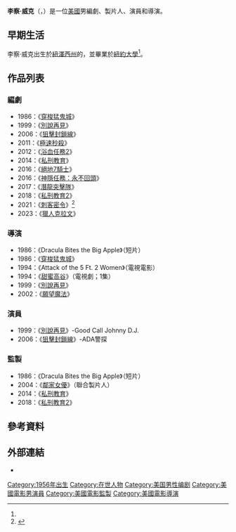 {{noteTA
|G1=Show
|G2=Movie
|G3=TV
}}
{{Infobox entertainer
| type         = 編劇
| name         = 李察·威克
| foreignname  = {{lang|en|Richard Wenk}}
| image        = 
| image_size   = 
| caption      = 
| birth_name   = 
| birth_date   = 1956年<!-- {{birth date and age|年|月|日}} -->
| birth_place  = 美國[[紐澤西州|紐澤西州]]{{le|普蘭菲爾德 (紐澤西州)|Plainfield, New Jersey|普蘭菲爾德}}
| othername    = 丹尼·葛雷夫斯<br>（{{lang|en|Danny Graves}}）<ref name="bio">[http://www.imdb.com/name/nm0921013/ Richard Wenk] {{Wayback|url=http://www.imdb.com/name/nm0921013/ |date=20211221135821 }}.2019-09-29</ref>
| occupation   = 編劇、製片人、演員、導演
| spouse       = 
| yearsactive  = 1979年至今
| famous_works = 《[[別說再見|別說再見]]》<br>《[[浴血任務2|浴血任務2]]》<br>《[[私刑教育|私刑教育]]》
| partner      = 
| children     = 
| parents      = 
}}
'''李察·威克'''（{{lang-en|Richard Wenk}}，{{bd|1956年|}}）是一位[[美國|美國]]男編劇、製片人、演員和導演。

== 早期生活 ==
李察·威克出生於[[紐澤西州|紐澤西州]]的{{le|普蘭菲爾德 (紐澤西州)|Plainfield, New Jersey|普蘭菲爾德}}，並畢業於[[紐約大學|紐約大學]]<ref name="bio" />。

== 作品列表 ==
=== 編劇 ===
*1986：《[[穿梭猛鬼城|穿梭猛鬼城]]》
*1999：《[[別說再見|別說再見]]》
*2006：《[[狙擊封鎖線|狙擊封鎖線]]》
*2011：《[[極速秒殺|極速秒殺]]》
*2012：《[[浴血任務2|浴血任務2]]》
*2014：《[[私刑教育|私刑教育]]》
*2016：《[[絕地7騎士|絕地7騎士]]》
*2016：《[[神隱任務：永不回頭|神隱任務：永不回頭]]》
*2017：《[[潛龍突擊隊|潛龍突擊隊]]》
*2018：《[[私刑教育2|私刑教育2]]》
*2021：《[[刺客密令|刺客密令]]》<ref>{{cite web|url=https://variety.com/2017/film/asia/gong-li-martin-campbell-ana-1202589041/|title=Gong Li to Star in Martin Campbell's Action-Thriller 'Ana' (EXCLUSIVE)|website=[[Variety_(magazine)|Variety]]|first=Dave|last=McNary|date=2017-10-13|access-date=2020-05-03|archive-date=2021-05-20|archive-url=https://web.archive.org/web/20210520061314/https://variety.com/2017/film/asia/gong-li-martin-campbell-ana-1202589041/|dead-url=no}}</ref>
*2023：《[[獵人克拉文_(電影)|獵人克拉文]]》

=== 導演 ===
*1986：《Dracula Bites the Big Apple》（短片）
*1986：《[[穿梭猛鬼城|穿梭猛鬼城]]》
*1994：《Attack of the 5 Ft. 2 Women》（電視電影）
*1994：《[[甜蜜高谷|甜蜜高谷]]》（電視劇；1集）
*1999：《[[別說再見|別說再見]]》
*2002：《[[願望魔法|願望魔法]]》

=== 演員 ===
*1999：《[[別說再見|別說再見]]》-Good Call Johnny D.J.
*2006：《[[狙擊封鎖線|狙擊封鎖線]]》-ADA警探

=== 監製 ===
*1986：《Dracula Bites the Big Apple》（短片）
*2004：《[[鄰家女優|鄰家女優]]》（聯合製片人）
*2014：《[[私刑教育|私刑教育]]》
*2018：《[[私刑教育2|私刑教育2]]》

== 參考資料 ==
{{Reflist|30em}}

== 外部連結 ==
* {{IMDb name|0921013}}

{{Authority control}}

{{DEFAULTSORT:Wenk, Richard}}
[[Category:1956年出生|Category:1956年出生]]
[[Category:在世人物|Category:在世人物]]
[[Category:美国男性编剧|Category:美国男性编剧]]
[[Category:美國電影男演員|Category:美國電影男演員]]
[[Category:美國電影監製|Category:美國電影監製]]
[[Category:美國電影導演|Category:美國電影導演]]